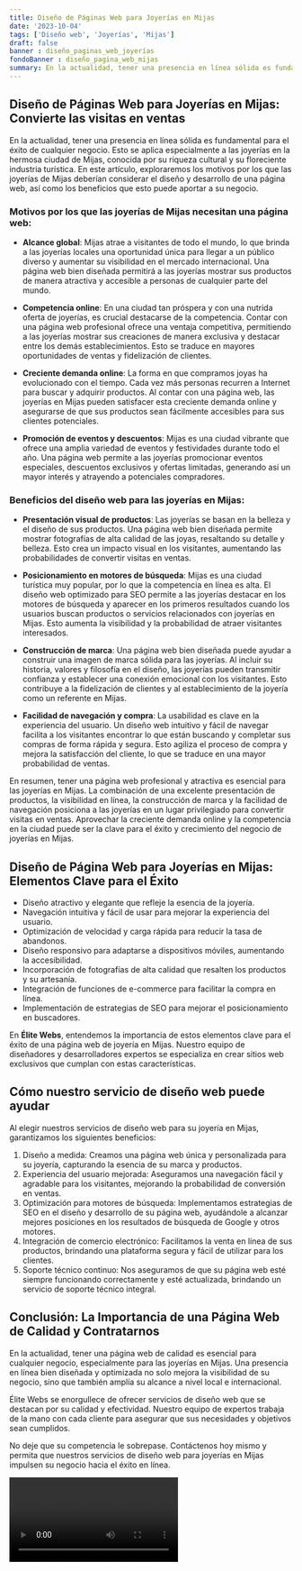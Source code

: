 ```yaml
---
title: Diseño de Páginas Web para Joyerías en Mijas
date: '2023-10-04'
tags: ['Diseño web', 'Joyerías', 'Mijas']
draft: false
banner : diseño_paginas_web_joyerías
fondoBanner : diseño_pagina_web_mijas
summary: En la actualidad, tener una presencia en línea sólida es fundamental para el éxito de cualquier negocio. Esto se aplica especialmente a las joyerías en la hermosa ciudad de Mijas, conocida por su riqueza cultural y su floreciente industria turística. En este artículo, exploraremos los motivos por los que las joyerías de Mijas deberían considerar el diseño y desarrollo de una página web, así como los beneficios que esto puede aportar a su negocio.
---
```


## Diseño de Páginas Web para Joyerías en Mijas: Convierte las visitas en ventas

En la actualidad, tener una presencia en línea sólida es fundamental para el éxito de cualquier negocio. Esto se aplica especialmente a las joyerías en la hermosa ciudad de Mijas, conocida por su riqueza cultural y su floreciente industria turística. En este artículo, exploraremos los motivos por los que las joyerías de Mijas deberían considerar el diseño y desarrollo de una página web, así como los beneficios que esto puede aportar a su negocio.

### Motivos por los que las joyerías de Mijas necesitan una página web:

- **Alcance global**: Mijas atrae a visitantes de todo el mundo, lo que brinda a las joyerías locales una oportunidad única para llegar a un público diverso y aumentar su visibilidad en el mercado internacional. Una página web bien diseñada permitirá a las joyerías mostrar sus productos de manera atractiva y accesible a personas de cualquier parte del mundo.

- **Competencia online**: En una ciudad tan próspera y con una nutrida oferta de joyerías, es crucial destacarse de la competencia. Contar con una página web profesional ofrece una ventaja competitiva, permitiendo a las joyerías mostrar sus creaciones de manera exclusiva y destacar entre los demás establecimientos. Esto se traduce en mayores oportunidades de ventas y fidelización de clientes.

- **Creciente demanda online**: La forma en que compramos joyas ha evolucionado con el tiempo. Cada vez más personas recurren a Internet para buscar y adquirir productos. Al contar con una página web, las joyerías en Mijas pueden satisfacer esta creciente demanda online y asegurarse de que sus productos sean fácilmente accesibles para sus clientes potenciales.

- **Promoción de eventos y descuentos**: Mijas es una ciudad vibrante que ofrece una amplia variedad de eventos y festividades durante todo el año. Una página web permite a las joyerías promocionar eventos especiales, descuentos exclusivos y ofertas limitadas, generando así un mayor interés y atrayendo a potenciales compradores.

### Beneficios del diseño web para las joyerías en Mijas:

- **Presentación visual de productos**: Las joyerías se basan en la belleza y el diseño de sus productos. Una página web bien diseñada permite mostrar fotografías de alta calidad de las joyas, resaltando su detalle y belleza. Esto crea un impacto visual en los visitantes, aumentando las probabilidades de convertir visitas en ventas.

- **Posicionamiento en motores de búsqueda**: Mijas es una ciudad turística muy popular, por lo que la competencia en línea es alta. El diseño web optimizado para SEO permite a las joyerías destacar en los motores de búsqueda y aparecer en los primeros resultados cuando los usuarios buscan productos o servicios relacionados con joyerías en Mijas. Esto aumenta la visibilidad y la probabilidad de atraer visitantes interesados.

- **Construcción de marca**: Una página web bien diseñada puede ayudar a construir una imagen de marca sólida para las joyerías. Al incluir su historia, valores y filosofía en el diseño, las joyerías pueden transmitir confianza y establecer una conexión emocional con los visitantes. Esto contribuye a la fidelización de clientes y al establecimiento de la joyería como un referente en Mijas.

- **Facilidad de navegación y compra**: La usabilidad es clave en la experiencia del usuario. Un diseño web intuitivo y fácil de navegar facilita a los visitantes encontrar lo que están buscando y completar sus compras de forma rápida y segura. Esto agiliza el proceso de compra y mejora la satisfacción del cliente, lo que se traduce en una mayor probabilidad de ventas.

En resumen, tener una página web profesional y atractiva es esencial para las joyerías en Mijas. La combinación de una excelente presentación de productos, la visibilidad en línea, la construcción de marca y la facilidad de navegación posiciona a las joyerías en un lugar privilegiado para convertir visitas en ventas. Aprovechar la creciente demanda online y la competencia en la ciudad puede ser la clave para el éxito y crecimiento del negocio de joyerías en Mijas.

<GifSeo />

<Cta />

## Diseño de Página Web para Joyerías en Mijas: Elementos Clave para el Éxito

- Diseño atractivo y elegante que refleje la esencia de la joyería.
- Navegación intuitiva y fácil de usar para mejorar la experiencia del usuario.
- Optimización de velocidad y carga rápida para reducir la tasa de abandonos.
- Diseño responsivo para adaptarse a dispositivos móviles, aumentando la accesibilidad.
- Incorporación de fotografías de alta calidad que resalten los productos y su artesanía.
- Integración de funciones de e-commerce para facilitar la compra en línea.
- Implementación de estrategias de SEO para mejorar el posicionamiento en buscadores.

En **Élite Webs**, entendemos la importancia de estos elementos clave para el éxito de una página web de joyería en Mijas. Nuestro equipo de diseñadores y desarrolladores expertos se especializa en crear sitios web exclusivos que cumplan con estas características.

## Cómo nuestro servicio de diseño web puede ayudar

Al elegir nuestros servicios de diseño web para su joyería en Mijas, garantizamos los siguientes beneficios:

1. Diseño a medida: Creamos una página web única y personalizada para su joyería, capturando la esencia de su marca y productos.
2. Experiencia del usuario mejorada: Aseguramos una navegación fácil y agradable para los visitantes, mejorando la probabilidad de conversión en ventas.
3. Optimización para motores de búsqueda: Implementamos estrategias de SEO en el diseño y desarrollo de su página web, ayudándole a alcanzar mejores posiciones en los resultados de búsqueda de Google y otros motores.
4. Integración de comercio electrónico: Facilitamos la venta en línea de sus productos, brindando una plataforma segura y fácil de utilizar para los clientes.
5. Soporte técnico continuo: Nos aseguramos de que su página web esté siempre funcionando correctamente y esté actualizada, brindando un servicio de soporte técnico integral.

## Conclusión: La Importancia de una Página Web de Calidad y Contratarnos

En la actualidad, tener una página web de calidad es esencial para cualquier negocio, especialmente para las joyerías en Mijas. Una presencia en línea bien diseñada y optimizada no solo mejora la visibilidad de su negocio, sino que también amplía su alcance a nivel local e internacional.

Élite Webs se enorgullece de ofrecer servicios de diseño web que se destacan por su calidad y efectividad. Nuestro equipo de expertos trabaja de la mano con cada cliente para asegurar que sus necesidades y objetivos sean cumplidos.

No deje que su competencia le sobrepase. Contáctenos hoy mismo y permita que nuestros servicios de diseño web para joyerías en Mijas impulsen su negocio hacia el éxito en línea.

<Video />

<CtaBot job='Joyerías' city='Mijas'/>

<Gmaps query='Mijas+españa+maps' />